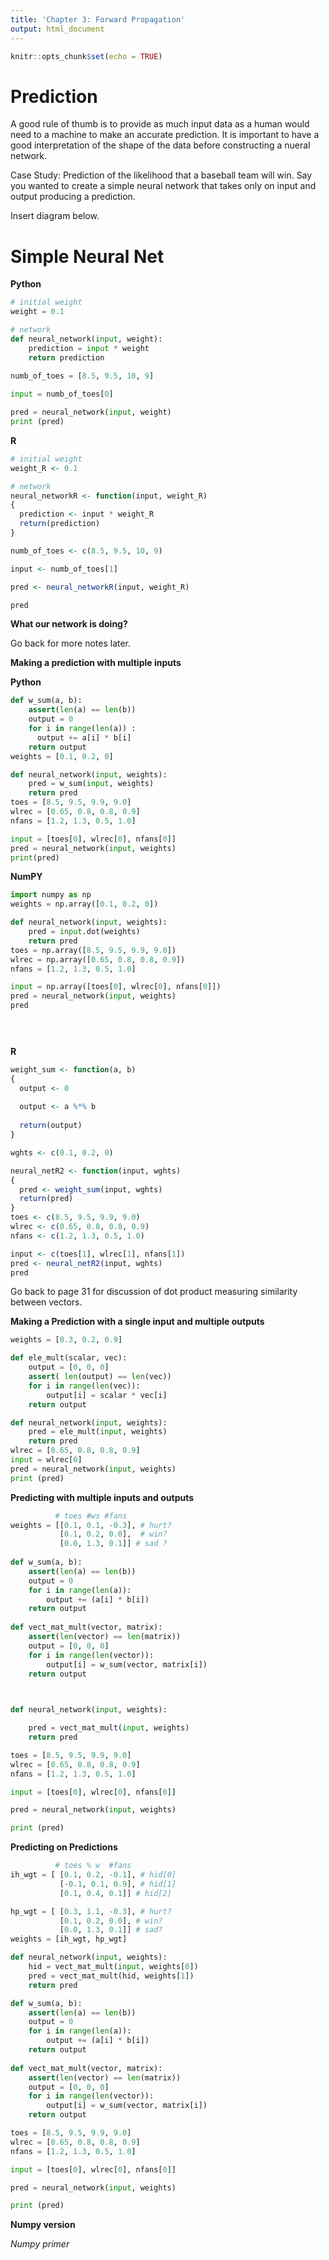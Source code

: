 ```yaml
---
title: 'Chapter 3: Forward Propagation'
output: html_document
---
```


```r
knitr::opts_chunk$set(echo = TRUE)
```


# Prediction

A good rule of thumb is to provide as much input data as a human would need to a machine to make an accurate prediction. It is important to have a good interpretation of the shape of the data before constructing a nueral network. 

Case Study: Prediction of the likelihood that a baseball team will win. 
Say you wanted to create a simple neural network that takes only on input and output producing a prediction. 

Insert diagram below. 

# Simple Neural Net

**Python**

```python
# initial weight 
weight = 0.1 

# network 
def neural_network(input, weight):
    prediction = input * weight
    return prediction
    
numb_of_toes = [8.5, 9.5, 10, 9]

input = numb_of_toes[0]

pred = neural_network(input, weight)
print (pred)
```

**R**

```r
# initial weight 
weight_R <- 0.1

# network
neural_networkR <- function(input, weight_R)
{
  prediction <- input * weight_R
  return(prediction)
}

numb_of_toes <- c(8.5, 9.5, 10, 9)

input <- numb_of_toes[1]

pred <- neural_networkR(input, weight_R)

pred
```

**What our network is doing?**

Go back for more notes later.



**Making a prediction with multiple inputs** 




**Python** 


```python
def w_sum(a, b):
    assert(len(a) == len(b))
    output = 0
    for i in range(len(a)) :
      output += a[i] * b[i]
    return output
weights = [0.1, 0.2, 0]

def neural_network(input, weights):
    pred = w_sum(input, weights)
    return pred
toes = [8.5, 9.5, 9.9, 9.0]
wlrec = [0.65, 0.8, 0.8, 0.9]
nfans = [1.2, 1.3, 0.5, 1.0]

input = [toes[0], wlrec[0], nfans[0]]
pred = neural_network(input, weights)
print(pred)
```


**NumPY**

```python
import numpy as np
weights = np.array([0.1, 0.2, 0])

def neural_network(input, weights):
    pred = input.dot(weights)
    return pred
toes = np.array([8.5, 9.5, 9.9, 9.0])
wlrec = np.array([0.65, 0.8, 0.8, 0.9])
nfans = [1.2, 1.3, 0.5, 1.0]

input = np.array([toes[0], wlrec[0], nfans[0]])
pred = neural_network(input, weights)
pred


    

```






**R**

```r
weight_sum <- function(a, b)
{
  output <- 0 
  
  output <- a %*% b
  
  return(output)
}

wghts <- c(0.1, 0.2, 0)

neural_netR2 <- function(input, wghts)
{
  pred <- weight_sum(input, wghts)
  return(pred)
}
toes <- c(8.5, 9.5, 9.9, 9.0)
wlrec <- c(0.65, 0.8, 0.8, 0.9)
nfans <- c(1.2, 1.3, 0.5, 1.0)

input <- c(toes[1], wlrec[1], nfans[1])
pred <- neural_netR2(input, wghts)
pred
```

Go back to page 31 for discussion of dot product measuring similarity between vectors. 

**Making a Prediction with a single input and multiple outputs**

```python
weights = [0.3, 0.2, 0.9]

def ele_mult(scalar, vec):
    output = [0, 0, 0]
    assert( len(output) == len(vec))
    for i in range(len(vec)):
        output[i] = scalar * vec[i]
    return output

def neural_network(input, weights):
    pred = ele_mult(input, weights)
    return pred
wlrec = [0.65, 0.8, 0.8, 0.9]
input = wlrec[0]
pred = neural_network(input, weights)
print (pred)

```



**Predicting with multiple inputs and outputs **

```python
          # toes #ws #fans
weights = [[0.1, 0.1, -0.3], # hurt?
           [0.1, 0.2, 0.0],  # win? 
           [0.0, 1.3, 0.1]] # sad ?
           
def w_sum(a, b):
    assert(len(a) == len(b))
    output = 0
    for i in range(len(a)):
        output += (a[i] * b[i])
    return output
    
def vect_mat_mult(vector, matrix):
    assert(len(vector) == len(matrix))
    output = [0, 0, 0]
    for i in range(len(vector)):
        output[i] = w_sum(vector, matrix[i])
    return output
    


def neural_network(input, weights):

    pred = vect_mat_mult(input, weights)
    return pred

toes = [8.5, 9.5, 9.9, 9.0]
wlrec = [0.65, 0.8, 0.8, 0.9]
nfans = [1.2, 1.3, 0.5, 1.0]

input = [toes[0], wlrec[0], nfans[0]]

pred = neural_network(input, weights)

print (pred)

```
 


**Predicting on Predictions **

```python
          # toes % w  #fans
ih_wgt = [ [0.1, 0.2, -0.1], # hid[0]
           [-0.1, 0.1, 0.9], # hid[1]
           [0.1, 0.4, 0.1]] # hid[2]

hp_wgt = [ [0.3, 1.1, -0.3], # hurt? 
           [0.1, 0.2, 0.0], # win?
           [0.0, 1.3, 0.1]] # sad?
weights = [ih_wgt, hp_wgt]

def neural_network(input, weights):
    hid = vect_mat_mult(input, weights[0])
    pred = vect_mat_mult(hid, weights[1])
    return pred

def w_sum(a, b):
    assert(len(a) == len(b))
    output = 0
    for i in range(len(a)):
        output += (a[i] * b[i])
    return output
    
def vect_mat_mult(vector, matrix):
    assert(len(vector) == len(matrix))
    output = [0, 0, 0]
    for i in range(len(vector)):
        output[i] = w_sum(vector, matrix[i])
    return output

toes = [8.5, 9.5, 9.9, 9.0]
wlrec = [0.65, 0.8, 0.8, 0.9]
nfans = [1.2, 1.3, 0.5, 1.0]

input = [toes[0], wlrec[0], nfans[0]]

pred = neural_network(input, weights)

print (pred)
```

**Numpy version **







*Numpy primer*